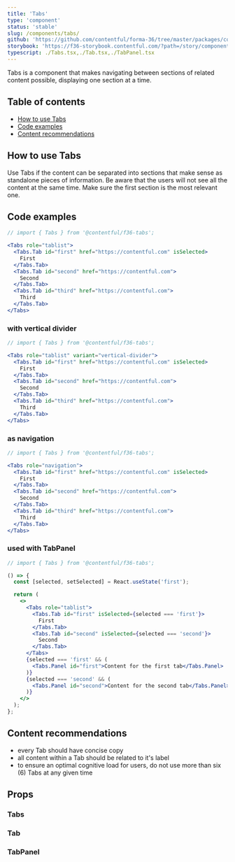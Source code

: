 ```yaml
---
title: 'Tabs'
type: 'component'
status: 'stable'
slug: /components/tabs/
github: 'https://github.com/contentful/forma-36/tree/master/packages/components/tabs'
storybook: 'https://f36-storybook.contentful.com/?path=/story/components-tabs--basic'
typescript: ./Tabs.tsx,./Tab.tsx,./TabPanel.tsx
---
```


Tabs is a component that makes navigating between sections of related content possible, displaying one section at a time.

## Table of contents

- [How to use Tabs](#how-to-use-Tabs)
- [Code examples](#code-examples)
- [Content recommendations](#content-recommendations)

## How to use Tabs

Use Tabs if the content can be separated into sections that make sense as standalone pieces of information.
Be aware that the users will not see all the content at the same time. Make sure the first section is the most relevant one.

## Code examples

```jsx
// import { Tabs } from '@contentful/f36-tabs';

<Tabs role="tablist">
  <Tabs.Tab id="first" href="https://contentful.com" isSelected>
    First
  </Tabs.Tab>
  <Tabs.Tab id="second" href="https://contentful.com">
    Second
  </Tabs.Tab>
  <Tabs.Tab id="third" href="https://contentful.com">
    Third
  </Tabs.Tab>
</Tabs>
```

### with vertical divider

```jsx
// import { Tabs } from '@contentful/f36-tabs';

<Tabs role="tablist" variant="vertical-divider">
  <Tabs.Tab id="first" href="https://contentful.com" isSelected>
    First
  </Tabs.Tab>
  <Tabs.Tab id="second" href="https://contentful.com">
    Second
  </Tabs.Tab>
  <Tabs.Tab id="third" href="https://contentful.com">
    Third
  </Tabs.Tab>
</Tabs>
```

### as navigation

```jsx
// import { Tabs } from '@contentful/f36-tabs';

<Tabs role="navigation">
  <Tabs.Tab id="first" href="https://contentful.com" isSelected>
    First
  </Tabs.Tab>
  <Tabs.Tab id="second" href="https://contentful.com">
    Second
  </Tabs.Tab>
  <Tabs.Tab id="third" href="https://contentful.com">
    Third
  </Tabs.Tab>
</Tabs>
```

### used with TabPanel

```jsx
// import { Tabs } from '@contentful/f36-tabs';

() => {
  const [selected, setSelected] = React.useState('first');

  return (
    <>
      <Tabs role="tablist">
        <Tabs.Tab id="first" isSelected={selected === 'first'}>
          First
        </Tabs.Tab>
        <Tabs.Tab id="second" isSelected={selected === 'second'}>
          Second
        </Tabs.Tab>
      </Tabs>
      {selected === 'first' && (
        <Tabs.Panel id="first">Content for the first tab</Tabs.Panel>
      )}
      {selected === 'second' && (
        <Tabs.Panel id="second">Content for the second tab</Tabs.Panel>
      )}
    </>
  );
};
```

## Content recommendations

- every Tab should have concise copy
- all content within a Tab should be related to it's label
- to ensure an optimal cognitive load for users, do not use more than six (6) Tabs at any given time

## Props


### Tabs

<Props of="Tabs" />

### Tab

<Props of="Tab" />

### TabPanel

<Props of="TabPanel" />
